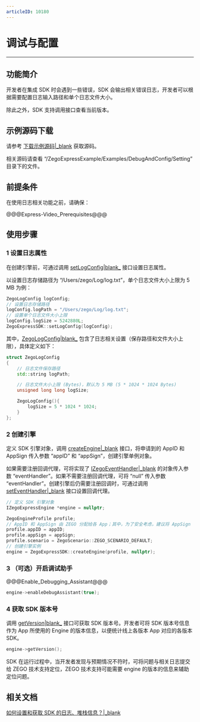 ```yaml
---
articleID: 10180
---
```

# 调试与配置

- - -

## 功能简介

开发者在集成 SDK 时会遇到一些错误，SDK 会输出相关错误日志，开发者可以根据需要配置日志输入路径和单个日志文件大小。

除此之外，SDK 支持调用接口查看当前版本。

## 示例源码下载

请参考 [下载示例源码\|_blank](!DownloadDemo/DownloadDemo) 获取源码。

相关源码请查看 “/ZegoExpressExample/Examples/DebugAndConfig/Setting” 目录下的文件。

## 前提条件

在使用日志相关功能之前，请确保：

@@@Express-Video_Prerequisites@@@


## 使用步骤

### 1 设置日志属性

在创建引擎前，可通过调用 [setLogConfig\|blank_](@setLogConfig) 接口设置日志属性。

以设置日志存储路径为 “/Users/zego/Log/log.txt”，单个日志文件大小上限为 5 MB 为例：

```C++
ZegoLogConfig logConfig;
// 设置日志存储路径
logConfig.logPath = "/Users/zego/Log/log.txt";
// 设置单个日志文件大小上限
logConfig.logSize = 5242880L;
ZegoExpressSDK::setLogConfig(logConfig);
```

其中，[ZegoLogConfig\|blank_](@-ZegoLogConfig) 包含了日志相关设置（保存路径和文件大小上限），具体定义如下：

```C++
struct ZegoLogConfig
{
    // 日志文件保存路径
    std::string logPath;

    // 日志文件大小上限 (Bytes)，默认为 5 MB (5 * 1024 * 1024 Bytes)
    unsigned long long logSize;

    ZegoLogConfig(){
        logSize = 5 * 1024 * 1024;
    }
};
```

### 2 创建引擎  

定义 SDK 引擎对象，调用 [createEngine\|_blank](@createEngine) 接口，将申请到的 AppID 和 AppSign 传入参数 “appID” 和 “appSign”，创建引擎单例对象。

如果需要注册回调代理，可将实现了 [IZegoEventHandler\|_blank](@-IZegoEventHandler) 的对象传入参数 “eventHandler”。如果不需要注册回调代理，可将 “null” 传入参数 “eventHandler”。创建引擎后仍需要注册回调时，可通过调用 [setEventHandler\|_blank](@setEventHandler) 接口设置回调代理。

```C++
// 定义 SDK 引擎对象 
IZegoExpressEngine *engine = nullptr;

ZegoEngineProfile profile;
// AppID 和 AppSign 由 ZEGO 分配给各 App；其中，为了安全考虑，建议将 AppSign 存储在 App 的业务后台，需要使用时从后台获取
profile.appID = appID;
profile.appSign = appSign;
profile.scenario = ZegoScenario::ZEGO_SCENARIO_DEFAULT;
// 创建引擎实例
engine = ZegoExpressSDK::createEngine(profile, nullptr);
```  

### 3 （可选）开启调试助手

@@@Enable_Debugging_Assistant@@@

```C++
engine->enableDebugAssistant(true);
```

### 4 获取 SDK 版本号

调用 [getVersion\|blank_](@getVersion) 接口可获取 SDK 版本号。开发者可将 SDK 版本号信息作为 App 所使用的 Engine 的版本信息，以便统计线上各版本 App 对应的各版本 SDK。

```C++
engine->getVersion();
```

<div class="mk-hint">

SDK 在运行过程中，当开发者发现与预期情况不符时，可将问题与相关日志提交给 ZEGO 技术支持定位，ZEGO 技术支持可能需要 engine 的版本的信息来辅助定位问题。
</div>


## 相关文档

[如何设置和获取 SDK 的日志、堆栈信息？\|_blank](https://doc-zh.zego.im/faq/express_sdkLog)
